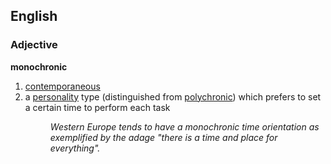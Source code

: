 ==English==

===Adjective===
'''monochronic'''

# [[contemporaneous]]
# a [[personality]] type (distinguished from [[polychronic]]) which prefers to set a certain time to perform each task
#:''Western Europe tends to have a monochronic time orientation as exemplified by the adage "there is a time and place for everything".''